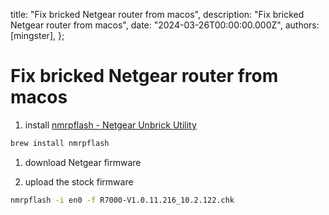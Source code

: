 
  title: "Fix bricked Netgear router from macos",
  description: "Fix bricked Netgear router from macos",
  date: "2024-03-26T00:00:00.000Z",
  authors: [mingster],
};

# Fix bricked Netgear router from macos

1. install [nmrpflash - Netgear Unbrick Utility](https://github.com/jclehner/nmrpflash)

``` bash
brew install nmrpflash
```

1. download Netgear firmware

1. upload the stock firmware

``` bash
nmrpflash -i en0 -f R7000-V1.0.11.216_10.2.122.chk
```